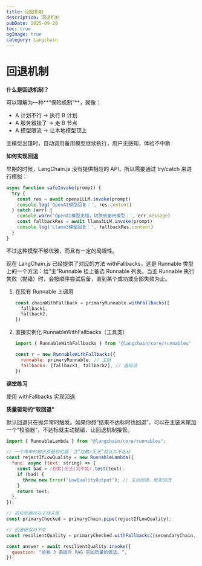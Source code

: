 ```yaml
---
title: 回退机制
description: 回退机制
pubDate: 2025-09-28
toc: true
ogImage: true
category: Langchain
---
```


# 回退机制

**什么是回退机制？**

可以理解为一种**“保险机制”**，就像：

- A 计划不行 → 执行 B 计划
- A 服务器挂了 → 走 B 节点
- A 模型限流 → 让本地模型顶上

主模型出错时，自动调用备用模型继续执行，用户无感知，体验不中断

**如何实现回退**

早期的时候，LangChain.js 没有提供相应的 API，所以需要通过 try/catch 来进行模拟：

```js
async function safeInvoke(prompt) {
  try {
    const res = await openaiLLM.invoke(prompt)
    console.log('OpenAI模型回复：', res.content)
  } catch (err) {
    console.warn('OpenAI模型出错，切换到备用模型：', err.message)
    const fallbackRes = await llama3LLM.invoke(prompt)
    console.log('Llama3模型回复：', fallbackRes.content)
  }
}
```

不过这种模型不够优雅，而且有一定的局限性。

现在 LangChain.js 已经提供了对应的方法 withFallbacks，这是 Runnable 类型上的一个方法：给“主”Runnable 挂上备选 Runnable 列表。当主 Runnable 执行失败（抛错）时，会按顺序尝试后备，直到某个成功或全部失败为止。

1. 在现有 Runnable 上调用

   ```js
   const chainWithFallback = primaryRunnable.withFallbacks([
     fallback1,
     fallback2,
   ])
   ```

2. 直接实例化 RunnableWithFallbacks（工具类）

   ```js
   import { RunnableWithFallbacks } from '@langchain/core/runnables'

   const r = new RunnableWithFallbacks({
     runnable: primaryRunnable, // 主链
     fallbacks: [fallback1, fallback2], // 备用链
   })
   ```

**课堂练习**

使用 withFallbacks 实现回退

**质量驱动的“软回退”**

默认回退只在抛异常时触发。如果你想“结果不达标时也回退”，可以在主链末尾加一个“校验器”，不达标就主动抛错，让回退机制接管。

```js
import { RunnableLambda } from "@langchain/core/runnables";

// 一个简单的输出质量校验器：含“抱歉/无法”就认为不达标
const rejectIfLowQuality = new RunnableLambda({
  func: async (text: string) => {
    const bad = /抱歉|无法|我不能/.test(text);
    if (bad) {
      throw new Error("LowQualityOutput"); // 主动抛错，触发回退
    }
    return text;
  },
});

// 把校验器挂在主链末尾
const primaryChecked = primaryChain.pipe(rejectIfLowQuality);

// 回退链保持不变
const resilientQuality = primaryChecked.withFallbacks([secondaryChain, localChain]);

const answer = await resilientQuality.invoke({
  question: "给我 3 条提升 RAG 召回质量的做法。",
});
```
